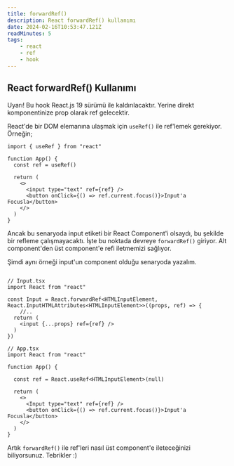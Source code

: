 ```yaml
---
title: forwardRef()
description: React forwardRef() kullanımı
date: 2024-02-16T10:53:47.121Z
readMinutes: 5
tags:
    - react
    - ref
    - hook
---
```



## React forwardRef() Kullanımı

<Alert variant="destructive">
    <AlertTitle>Uyarı!</AlertTitle>
    <AlertDescription>
        Bu hook React.js 19 sürümü ile kaldırılacaktır. Yerine direkt komponentinize prop olarak ref gelecektir.
    </AlertDescription>
</Alert>


React'de bir DOM elemanına ulaşmak için `useRef()` ile ref'lemek gerekiyor. Örneğin;

```tsx title="App.tsx"
import { useRef } from "react"

function App() {
  const ref = useRef()

  return (
    <>
      <input type="text" ref={ref} />
      <button onClick={() => ref.current.focus()}>Input'a Focusla</button>
    </>
  )
}
```

Ancak bu senaryoda input etiketi bir React Component'i olsaydı, bu şekilde bir refleme çalışmayacaktı. İşte bu noktada devreye `forwardRef()` giriyor. Alt component'den üst component'e refi iletmemizi sağlıyor.

Şimdi aynı örneği input'un component olduğu senaryoda yazalım.

```tsx title="Input.tsx | App.tsx"

// Input.tsx
import React from "react"

const Input = React.forwardRef<HTMLInputElement, React.InputHTMLAttributes<HTMLInputElement>>((props, ref) => {
    //..
  return (
    <input {...props} ref={ref} />
  )
})

// App.tsx
import React from "react"

function App() {

  const ref = React.useRef<HTMLInputElement>(null)

  return (
    <>
      <Input type="text" ref={ref} />
      <button onClick={() => ref.current.focus()}>Input'a Focusla</button>
    </>
  )
}
```

Artık `forwardRef()` ile ref'leri nasıl üst component'e ileteceğinizi biliyorsunuz. Tebrikler :)